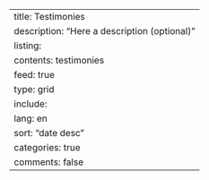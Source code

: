 ---
title: Testimonies
description: "Here a description (optional)"
listing:
  contents: testimonies
  feed: true
  type: grid
  include:
    lang: en
  sort: "date desc"
  categories: true
comments: false
---